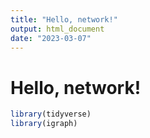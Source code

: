 ```yaml
---
title: "Hello, network!"
output: html_document
date: "2023-03-07"
---
```


# Hello, network!

```r
library(tidyverse)
library(igraph)
```
